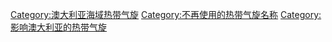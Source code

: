 {{noteTA
|G1=國家
}}
{{Portal|澳洲|熱帶氣旋}}

[[Category:澳大利亚海域热带气旋|Category:澳大利亚海域热带气旋]]
<!-- [[Category:西南印度洋氣旋|Category:西南印度洋氣旋]] 待建立 -->
[[Category:不再使用的热带气旋名称|Category:不再使用的热带气旋名称]]
[[Category:影响澳大利亚的热带气旋|Category:影响澳大利亚的热带气旋]]